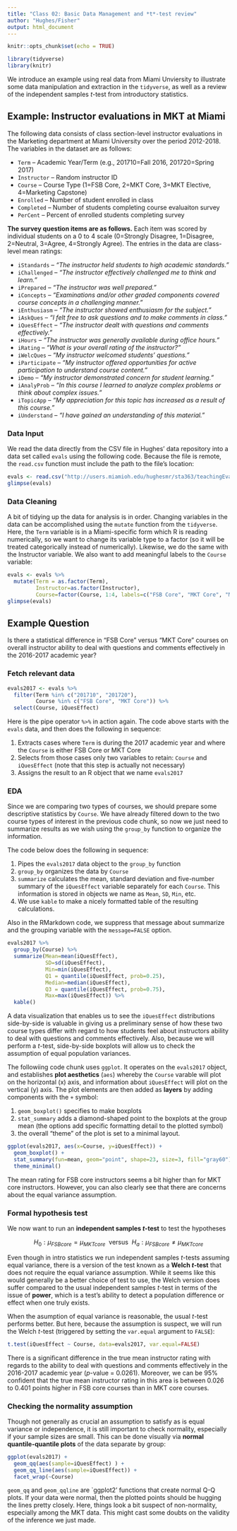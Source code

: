 ---
title: "Class 02: Basic Data Management and *t*-test review"
author: "Hughes/Fisher"
output: html_document
---

```{r setup, include=FALSE}
knitr::opts_chunk$set(echo = TRUE)
```

```{r, message=FALSE}
library(tidyverse)
library(knitr)
```


We introduce an example using real data from Miami Unviersity to illustrate some data manipulation and extraction in the `tidyverse`, as well as a review of the independent samples $t$-test from introductory statistics.

## Example: Instructor evaluations in MKT at Miami

The following data consists of class section-level instructor evaluations in the Marketing department at Miami University over the period 2012-2018. The variables in the dataset are as follows:

* `Term`	-- Academic Year/Term (e.g., 201710=Fall 2016, 201720=Spring 2017)
* `Instructor`	-- Random instructor ID
* `Course`	-- Course Type (1=FSB Core, 2=MKT Core, 3=MKT Elective, 4=Marketing Capstone)
* `Enrolled`	-- Number of student enrolled in class
* `Completed`	-- Number of students completing course evaluaiton survey
* `PerCent`	-- Percent of enrolled students completing survey

**The survey question items are as follows.**  Each item was scored by individual students on a 0 to 4 scale (0=Strongly Disagree, 1=Disagree, 2=Neutral, 3=Agree, 4=Strongly Agree).  The entries in the data are class-level mean ratings:

* `iStandards` -- *"The instructor held students to high academic standards."*  
* `iChallenged`	-- *"The instructor effectively challenged me to think and learn."*  
* `iPrepared`	-- *"The instructor was well prepared."*  
* `iConcepts`	-- *"Examinations and/or other graded components covered course concepts in a challenging manner."*  
* `iEnthusiasm`	-- *"The instructor showed enthusiasm for the subject."*  
* `iAskQues`	-- *"I felt free to ask questions and to make comments in class."*  
* `iQuesEffect`	-- *"The instructor dealt with questions and comments effectively."*  
* `iHours`	-- *"The instructor was generally available during office hours."*  
* `iRating`	-- *"What is your overall rating of the instructor?"*  
* `iWelcQues`	-- *"My instructor welcomed students' questions."*  
* `iParticipate` -- *"My instructor offered opportunities for active participation to understand course content."*  
* `iDemo`	-- *"My instructor demonstrated concern for student learning."*  
* `iAnalyProb`	-- *"In this course I learned to analyze complex problems or think about complex issues."*  
* `iTopicApp`	-- *"My appreciation for this topic has increased as a result of this course."*  
* `iUnderstand`	-- *"I have gained an understanding of this material."*  


### Data Input

We read the data directly from the CSV file in Hughes' data repository into a data set called `evals` using the following code.  Because the file is remote, the `read.csv` function must include the path to the file's location:

```{r getData}
evals <- read.csv("http://users.miamioh.edu/hughesmr/sta363/teachingEvals.csv")
glimpse(evals)
```

### Data Cleaning 

A bit of tidying up the data for analysis is in order.  Changing variables in the data can be accomplished using the `mutate` function from the `tidyverse`.  Here, the `Term` variable is in a Miami-specific form which R is reading numerically, so we want to change its variable type to a factor (so it will be treated categorically instead of numerically). Likewise, we do the same with the Instructor variable.  We also want to add meaningful labels to the `Course` variable:

```{r}
evals <- evals %>%
  mutate(Term = as.factor(Term),
         Instructor=as.factor(Instructor),
         Course=factor(Course, 1:4, labels=c("FSB Core", "MKT Core", "MKT Elective", "MKT Capstone")))
glimpse(evals)
```

## Example Question

Is there a statistical difference in "FSB Core" versus "MKT Core" courses on overall instructor ability to deal with questions and comments effectively in the 2016-2017 academic year?

### Fetch relevant data

```{r}
evals2017 <- evals %>% 
  filter(Term %in% c("201710", "201720"),
         Course %in% c("FSB Core", "MKT Core")) %>%
  select(Course, iQuesEffect)
```

Here is the pipe operator `%>%` in action again.  The code above starts with the `evals` data, and then does the following in sequence:

1. Extracts cases where `Term` is during the 2017 academic year and where the `Course` is either FSB Core or MKT Core
2. Selects from those cases only two variables to retain: `Course` and `iQuesEffect` (note that this step is actually not necessary) 
3. Assigns the result to an R object that we name `evals2017`

### EDA

Since we are comparing two types of courses, we should prepare some descriptive statistics by `Course`.  We have already filtered down to the two course types of interest in the previous code chunk, so now we just need to summarize results as we wish using the `group_by` function to organize the information.

The code below does the following in sequence:

1. Pipes the `evals2017` data object to the `group_by` function
2. `group_by` organizes the data by `Course`
3. `summarize` calculates the mean, standard deviation and five-number summary of the `iQuesEffect` variable separately for each `Course`.  This information is stored in objects we name as `Mean`, `SD`, `Min`, etc.
4. We use `kable` to make a nicely formatted table of the resulting calculations.

Also in the RMarkdown code, we suppress that message about summarize and the grouping variable with the `message=FALSE` option.

```{r, message=FALSE}
evals2017 %>%
  group_by(Course) %>%
  summarize(Mean=mean(iQuesEffect),
            SD=sd(iQuesEffect),
            Min=min(iQuesEffect),
            Q1 = quantile(iQuesEffect, prob=0.25),
            Median=median(iQuesEffect),
            Q3 = quantile(iQuesEffect, prob=0.75),
            Max=max(iQuesEffect)) %>%
  kable()
```

A data visualization that enables us to see the `iQuesEffect` distributions side-by-side is valuable in giving us a preliminary sense of how these two course types differ with regard to how students feel about instructors ability to deal with questions and comments effectively.  Also, because we will perform a *t*-test, side-by-side boxplots will allow us to check the assumption of equal population variances. 

The followiing code chunk uses `ggplot`.  It operates on the `evals2017` object, and establishes **plot aesthetics** (`aes`) whereby the `Course` varable will plot on the horizontal (x) axis, and information about `iQuesEffect` will plot on the vertical (y) axis.  The plot elements are then added as **layers** by adding components with the `+` symbol:

1. `geom_boxplot()` specifies to make boxplots
2. `stat_summary` adds a diamond-shaped point to the boxplots at the group mean (the options add specific formatting detail to the plotted symbol)
3. the overall "theme" of the plot is set to a minimal layout.

```{r}
ggplot(evals2017, aes(x=Course, y=iQuesEffect)) + 
  geom_boxplot() + 
  stat_summary(fun=mean, geom="point", shape=23, size=3, fill="gray60") + 
  theme_minimal()
```

The mean rating for FSB core instructors seems a bit higher than for MKT core instructors.  However, you can also clearly see that there are concerns about the equal variance assumption.

### Formal hypothesis test

We now want to run an **independent samples *t*-test** to test the hypotheses

$$H_0: \mu_{FSBcore} = \mu_{MKTcore} ~~ \textrm{versus} ~~ H_a: \mu_{FSBcore} \neq \mu_{MKTcore} $$

Even though in intro statistics we run independent samples *t*-tests assuming equal variance, there is a version of the test known as a **Welch *t*-test** that does not require the equal variance assumption.  While it seems like this would generally be a better choice of test to use, the Welch version does suffer compared to the usual independent samples *t*-test in terms of the issue of **power**, which is a test's ability to detect a population difference or effect when one truly exists.  

When the asumption of equal variance is reasonable, the usual *t*-test performs better.  But here, because the assumption is suspect, we will run the Welch *t*-test (triggered by setting the `var.equal` argument to `FALSE`):

```{r}
t.test(iQuesEffect ~ Course, data=evals2017, var.equal=FALSE)
```

There is a significant difference in the true mean instructor rating with regards to the ability to deal with questions and comments effectively in the 2016-2017 academic year (*p*-value = 0.0261).  Moreover, we can be 95% confident that the true mean instructor rating in this area is between 0.026 to 0.401 points higher in FSB core courses than in MKT core courses.

### Checking the normality assumption

Though not generally as crucial an assumption to satisfy as is equal variance or independence, it is still important to check normality, especially if your sample sizes are small.  This can be done visually via **normal quantile-quantile plots** of the data separate by group:

```{r}
ggplot(evals2017) + 
  geom_qq(aes(sample=iQuesEffect) ) + 
  geom_qq_line(aes(sample=iQuesEffect)) + 
  facet_wrap(~Course)
```

`geom_qq` and `geom_qqline` are `ggplot2' functions that create normal Q-Q plots.  If your data were normal, then the plotted points should be hugging the lines pretty closely. Here, things look a bit suspect of non-normality, especially among the MKT data. This might cast some doubts on the validity of the inference we just made.

